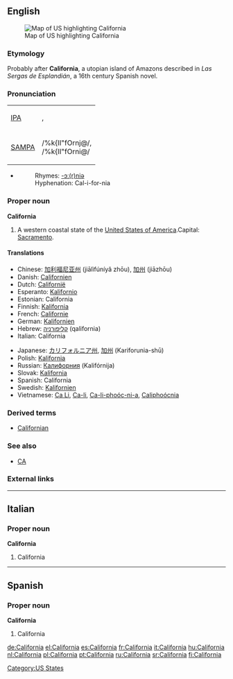 {{wikipedia}}
==English==
[[Image:Map of USA highlighting California.png|thumb|right|Map of US highlighting California]]

===Etymology===
Probably after '''California''', a utopian island of Amazons described in ''Las Sergas de Esplandián'', a 16th century Spanish novel.

===Pronunciation===
{| border=1 cellpadding=5
| [[w:IPA|IPA]] || {{IPAchar|/ˌkæl.ɪ.ˈfɔɹ.njə/}}, <br> {{IPAchar|/ˌkæl.ɪ.ˈfɔɹ.ni.ə/}}
|-
| [[w:SAMPA|SAMPA]] || /%k{lI"fOrnj@/, <br> /%k{lI"fOrni@/
|}
*{{audio|en-us-california.ogg|Audio (US)}}
*:Rhymes: [[Rhymes:English:-ɔː(r)niə|-ɔː(r)niə]]
*:Hyphenation: Cal-i-for-nia

===Proper noun===
'''California'''

# A western coastal state of the [[United States of America]].Capital: [[Sacramento]].

====Translations====
{{top}}
*Chinese: [[加利福尼亚州]] (jiālìfúníyǎ zhōu), [[加州]] (jiāzhōu)
*Danish: [[Californien]]
*Dutch: [[Californië]]
*Esperanto: [[Kalifornio]]
*Estonian: California
*Finnish: [[Kalifornia]]
*French: [[Californie]] {{f}}
*German: [[Kalifornien]] {{n}}
*Hebrew: [[קליפורניה]] (qalifornia) {{f}}
*Italian: California {{f}}
{{mid}}
*Japanese: [[カリフォルニア州]], [[加州]] (Kariforunia-shū)
*Polish: [[Kalifornia]] {{f}}
*Russian: [[Калифорния]] (Kalifórnija) {{f}}
*Slovak: [[Kalifornia]] {{f}}
*Spanish: California {{f}}
*Swedish: [[Kalifornien]]
*Vietnamese: [[Ca Li]], [[Ca-li]], [[Ca-li-phoóc-ni-a]], [[Caliphoócnia]]
{{bottom}}

===Derived terms===
*[[Californian]]

===See also===
*[[CA]]

===External links===
{{pedialite}}

[[Category:US States]]

----

==Italian==

===Proper noun===
'''California''' {{f}}

# California

----

==Spanish==

===Proper noun===
'''California''' {{f}}

# California

[[de:California]]
[[el:California]]
[[es:California]]
[[fr:California]]
[[it:California]]
[[hu:California]]
[[nl:California]]
[[pl:California]]
[[pt:California]]
[[ru:California]]
[[sr:California]]
[[fi:California]]